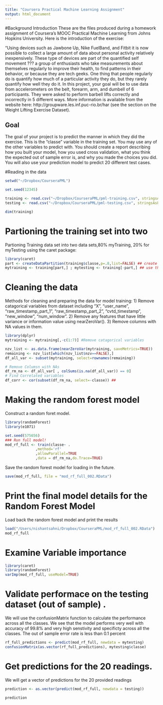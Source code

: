 ```yaml
---
title: "Coursera Practical Machine Learning Assignment"
output: html_document
---
```




#Background Introduction
These are the files produced during a homework assignment of Coursera’s MOOC Practical Machine Learning from Johns Hopkins University. Here is the introduction of the exercise:

“Using devices such as Jawbone Up, Nike FuelBand, and Fitbit it is now possible to collect a large amount of data about personal activity relatively inexpensively. These type of devices are part of the quantified self movement ??? a group of enthusiasts who take measurements about themselves regularly to improve their health, to find patterns in their behavior, or because they are tech geeks. One thing that people regularly do is quantify how much of a particular activity they do, but they rarely quantify how well they do it. In this project, your goal will be to use data from accelerometers on the belt, forearm, arm, and dumbell of 6 participants. They were asked to perform barbell lifts correctly and incorrectly in 5 different ways. More information is available from the website here: http://groupware.les.inf.puc-rio.br/har (see the section on the Weight Lifting Exercise Dataset).

## Goal
The goal of your project is to predict the manner in which they did the exercise. This is the “classe” variable in the training set. You may use any of the other variables to predict with. You should create a report describing how you built your model, how you used cross validation, what you think the expected out of sample error is, and why you made the choices you did. You will also use your prediction model to predict 20 different test cases.



#Reading in the data  


```r
setwd("~/Dropbox/CourseraPML")

set.seed(12345)

training <- read.csv("~/Dropbox/CourseraPML/pml-training.csv", stringsAsFactors=FALSE,na.strings=c("NA","#DIV/0!",""))
testing <- read.csv("~/Dropbox/CourseraPML/pml-testing.csv", stringsAsFactors=FALSE,na.strings=c("NA","#DIV/0!",""))

dim(training)
```

# Partioning the training set into two
Partioning Training data set into two data sets,80% myTraining, 20% for myTesting using the caret package:


```r
library(caret)
part <- createDataPartition(training$classe,p=.8,list=FALSE) ## create a partion index
mytraining <- training[part,] ; mytesting <- training[-part,] ## use the

```

# Cleaning the data

Methods for cleaning and preparing the data for model training:
1) Remove catagorical variables from dataset including “X”, “user_name”, “raw_timestamp_part_1”, “raw_timestamp_part_2”, “cvtd_timestamp”, “new_window”, “num_window”.
2) Remove any features that have little variance or information value using nearZeroVar().
3) Remove columns with NA values in them.

```r
library(dplyr) 
mytraining <- mytraining[,-c(1:7)] #Remove catagorical variables 

nzv_list <- as.data.frame(nearZeroVar(mytraining, saveMetrics=TRUE))
remaining <- nzv_list[which(nzv_list$nzv==FALSE),]
df_all_var <- subset(mytraining, select=rownames(remaining))

# Remove Columsn with NAs
df_rm_na <- df_all_var[ , colSums(is.na(df_all_var)) == 0]
# Find Correlated variables 
df_corr <- cor(subset(df_rm_na, select=-classe)) ##

```

# Making the random forest model

Construct a random foret model. 

```r
library(randomForest)
library(e1071)

set.seed(575656)
### Run full model!
mod_rf_full <- train(classe~ . 
              ,method='rf'
              ,allowParallel=TRUE
              ,data = df_rm_na,do.Trace=TRUE)
```


Save the random forest model for loading in the future.

```r
save(mod_rf_full, file = "mod_rf_full_002.RData")

```

# Print the final model details for the Random Forest Model

Load back the random forest model and print the results

```r
load("/Users/nishantsahni/Dropbox/CourseraPML/mod_rf_full_002.RData")
mod_rf_full

```

# Examine Variable importance

```r
library(caret)
library(randomForest)
varImp(mod_rf_full, useModel=TRUE)
```


# Validate performace on the testing dataset (out of sample) .

We will use the confusionMatrix function to calculate the performance across all the classes. We see that the model performs very well with accuracy of 99.8% and very high senstivity and specificty across all the classes. The out of sample error rate is less than 0.1 percent

```r
rf_full_predictions <- predict(mod_rf_full, newdata = mytesting) 
confusionMatrix(as.vector(rf_full_predictions), mytesting$classe)
```

# Get predictions for the 20 readings.

We will get a vector of predictions for the 20 provided readings

```r
prediction <- as.vector(predict(mod_rf_full, newdata = testing))

prediction
```


